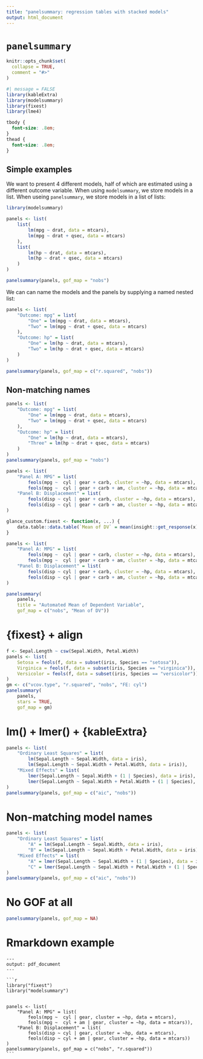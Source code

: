 ```yaml
---
title: "panelsummary: regression tables with stacked models"
output: html_document
---
```



# `panelsummary`

```r
knitr::opts_chunk$set(
  collapse = TRUE,
  comment = "#>"
)
```

```r
#| message = FALSE
library(kableExtra)
library(modelsummary)
library(fixest)
library(lme4)
```

```css
tbody {
  font-size: .8em;
}
thead {
  font-size: .8em;
}
```


## Simple examples

We want to present 4 different models, half of which are estimated using a different outcome variable. When using `modelsummary`, we store models in a list. When useing `panelsummary`, we store models in a list of lists:

```r
library(modelsummary)

panels <- list(
    list(
        lm(mpg ~ drat, data = mtcars),
        lm(mpg ~ drat + qsec, data = mtcars)
    ),
    list(
        lm(hp ~ drat, data = mtcars),
        lm(hp ~ drat + qsec, data = mtcars)
    )
)

panelsummary(panels, gof_map = "nobs")
```

We can can name the models and the panels by supplying a named nested list:

```r
panels <- list(
    "Outcome: mpg" = list(
        "One" = lm(mpg ~ drat, data = mtcars),
        "Two" = lm(mpg ~ drat + qsec, data = mtcars)
    ),
    "Outcome: hp" = list(
        "One" = lm(hp ~ drat, data = mtcars),
        "Two" = lm(hp ~ drat + qsec, data = mtcars)
    )
)

panelsummary(panels, gof_map = c("r.squared", "nobs"))
```


## Non-matching names

```r
panels <- list(
    "Outcome: mpg" = list(
        "One" = lm(mpg ~ drat, data = mtcars),
        "Two" = lm(mpg ~ drat + qsec, data = mtcars)
    ),
    "Outcome: hp" = list(
        "One" = lm(hp ~ drat, data = mtcars),
        "Three" = lm(hp ~ drat + qsec, data = mtcars)
    )
)
panelsummary(panels, gof_map = "nobs")
```



```r
panels <- list(
    "Panel A: MPG" = list(
        feols(mpg ~  cyl | gear + carb, cluster = ~hp, data = mtcars),
        feols(mpg ~  cyl | gear + carb + am, cluster = ~hp, data = mtcars)),
    "Panel B: Displacement" = list(
        feols(disp ~ cyl | gear + carb, cluster = ~hp, data = mtcars),
        feols(disp ~ cyl | gear + carb + am, cluster = ~hp, data = mtcars))
)
```

    

```r
glance_custom.fixest <- function(x, ...) {
    data.table::data.table(`Mean of DV` = mean(insight::get_response(x)))
}

panels <- list(
    "Panel A: MPG" = list(
        feols(mpg ~  cyl | gear + carb, cluster = ~hp, data = mtcars),
        feols(mpg ~  cyl | gear + carb + am, cluster = ~hp, data = mtcars)),
    "Panel B: Displacement" = list(
        feols(disp ~ cyl | gear + carb, cluster = ~hp, data = mtcars),
        feols(disp ~ cyl | gear + carb + am, cluster = ~hp, data = mtcars))
)

panelsummary(
    panels,
    title = "Automated Mean of Dependent Variable",
    gof_map = c("nobs", "Mean of DV"))
```

# {fixest} + align

```r
f <- Sepal.Length ~ csw(Sepal.Width, Petal.Width)
panels <- list(
    Setosa = feols(f, data = subset(iris, Species == "setosa")),
    Virginica = feols(f, data = subset(iris, Species == "virginica")),
    Versicolor = feols(f, data = subset(iris, Species == "versicolor"))
)
gm <- c("vcov.type", "r.squared", "nobs", "FE: cyl")
panelsummary(
    panels,
    stars = TRUE,
    gof_map = gm)
```

# lm() + lmer() + {kableExtra}

```r
panels <- list(
    "Ordinary Least Squares" = list(
        lm(Sepal.Length ~ Sepal.Width, data = iris),
        lm(Sepal.Length ~ Sepal.Width + Petal.Width, data = iris)),
    "Mixed Effects" = list(
        lmer(Sepal.Length ~ Sepal.Width + (1 | Species), data = iris),
        lmer(Sepal.Length ~ Sepal.Width + Petal.Width + (1 | Species), data = iris))
)
panelsummary(panels, gof_map = c("aic", "nobs"))
```

# Non-matching model names

```r
panels <- list(
    "Ordinary Least Squares" = list(
        "A" = lm(Sepal.Length ~ Sepal.Width, data = iris),
        "B" = lm(Sepal.Length ~ Sepal.Width + Petal.Width, data = iris)),
    "Mixed Effects" = list(
        "A" = lmer(Sepal.Length ~ Sepal.Width + (1 | Species), data = iris),
        "C" = lmer(Sepal.Length ~ Sepal.Width + Petal.Width + (1 | Species), data = iris))
)
panelsummary(panels, gof_map = c("aic", "nobs"))
```

# No GOF at all

```r
panelsummary(panels, gof_map = NA)
```

# Rmarkdown example

````
---
output: pdf_document
---

```r

library("fixest")
library("modelsummary")


panels <- list(
    "Panel A: MPG" = list(
        feols(mpg ~  cyl | gear, cluster = ~hp, data = mtcars),
        feols(mpg ~  cyl + am | gear, cluster = ~hp, data = mtcars)),
    "Panel B: Displacement" = list(
        feols(disp ~ cyl | gear, cluster = ~hp, data = mtcars),
        feols(disp ~ cyl + am | gear, cluster = ~hp, data = mtcars))
)
panelsummary(panels, gof_map = c("nobs", "r.squared"))
```
````